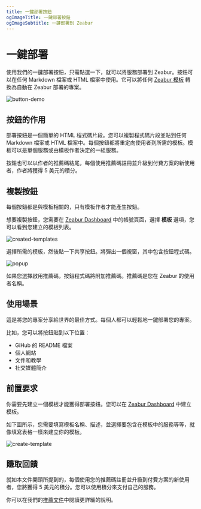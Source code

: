 ```yaml
---
title: 一鍵部署按鈕
ogImageTitle: 一鍵部署按鈕
ogImageSubtitle: 一鍵部署到 Zeabur
---
```



# 一鍵部署

使用我們的一鍵部署按鈕，只需點選一下，就可以將服務部署到 Zeabur。按鈕可以在任何 Markdown 檔案或 HTML 檔案中使用。它可以將任何 [Zeabur 模板](https://zeabur.com/templates) 轉換為自動在 Zeabur 部署的專案。

![button-demo](/deploy/button/button-demo.png)

## 按鈕的作用

部署按鈕是一個簡單的 HTML 程式碼片段。您可以複製程式碼片段並貼到任何 Markdown 檔案或 HTML 檔案中。每個按鈕都將重定向使用者到所需的模板。模板可以是單個服務或由模板作者決定的一組服務。

按鈕也可以以作者的推薦碼結尾，每個使用推薦碼註冊並升級到付費方案的新使用者，作者將獲得 5 美元的積分。

## 複製按鈕

每個按鈕都是與模板相關的，只有模板作者才能產生按鈕。

想要複製按鈕，您需要在 [Zeabur Dashboard](https://dash.zeabur.com/account) 中的帳號頁面，選擇 **模板** 選項，您可以看到您建立的模板列表。

![created-templates](/deploy/button/created-templates.png)

選擇所需的模板，然後點一下共享按鈕。將彈出一個視窗，其中包含按鈕程式碼。

![popup](/deploy/button/popup.png)

如果您選擇啟用推薦碼，按鈕程式碼將附加推薦碼。推薦碼是您在 Zeabur 的使用者名稱。

## 使用場景

這是將您的專案分享給世界的最佳方式。每個人都可以輕鬆地一鍵部署您的專案。

比如，您可以將按鈕貼到以下位置：

- GiHub 的 README 檔案
- 個人網站
- 文件和教學
- 社交媒體簡介

## 前置要求

你需要先建立一個模板才能獲得部署按鈕。您可以在 [Zeabur Dashboard](https://dash.zeabur.com/create-template) 中建立模板。

如下圖所示，您需要填寫模板名稱、描述，並選擇要包含在模板中的服務等等，就像填寫表格一樣來建立你的模板。

![create-template](/deploy/button/create-template.png)

## 賺取回饋

就如本文件開頭所提到的，每個使用您的推薦碼註冊並升級到付費方案的新使用者，您將獲得 5 美元的積分。您可以使用積分來支付自己的服務。

你可以在我們的[推薦文件](../billing/referral)中閱讀更詳細的說明。
